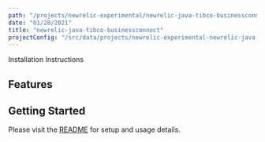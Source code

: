 ```yaml
---
path: "/projects/newrelic-experimental/newrelic-java-tibco-businessconnect"
date: "01/28/2021"
title: "newrelic-java-tibco-businessconnect"
projectConfig: "/src/data/projects/newrelic-experimental-newrelic-java-tibco-businessconnect.json"
---
```


<!-- Imports must occur at the top of the file -->



<Link to="https://github.com/newrelic-experimental/newrelic-java-tibco-businessconnect">Installation Instructions</Link>

## Features



## Getting Started

Please visit the [README](https://github.com/newrelic-experimental/newrelic-java-tibco-businessconnect#readme) for setup and usage details.
